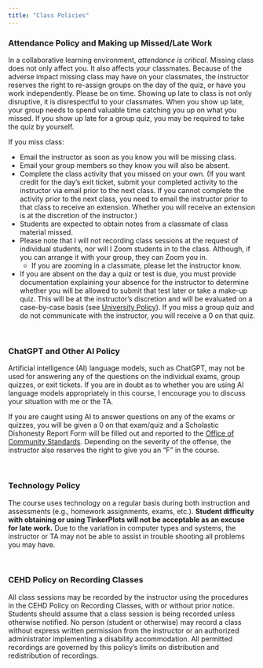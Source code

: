 ```yaml
---
title: "Class Policies"
---
```



:::absence
### Attendance Policy and Making up Missed/Late Work
In a collaborative learning environment, *attendance is critical*. Missing class does not only affect you. It also affects your classmates. Because of the adverse impact missing class may have on your classmates, the instructor reserves the right to re-assign groups on the day of the quiz, or have you work independently. Please be on time. Showing up late to class is not only disruptive, it is disrespectful to your classmates. When you show up late, your group needs to spend valuable time catching you up on what you missed. If you show up late for a group quiz, you may be required to take the quiz by yourself.

If you miss class:

- Email the instructor as soon as you know you will be missing class.
- Email your group members so they know you will also be absent.
- Complete the class activity that you missed on your own. (If you want credit for the day's exit ticket, submit your completed activity to the instructor via email prior to the next class. If you cannot complete the activity prior to the next class, you need to email the instructor prior to that class to receive an extension. Whether you will receive an extension is at the discretion of the instructor.)
- Students are expected to obtain notes from a classmate of class material missed.
- Please note that I will not recording class sessions at the request of individual students, nor will I Zoom students in to the class. Although, if you can arrange it with your group, they can Zoom you in.
  + If you are zooming in a classmate, please let the instructor know.
- If you are absent on the day a quiz or test is due, you must provide documentation explaining your absence for the instructor to determine whether you will be allowed to submit that test later or take a make-up quiz. This will be at the instructor’s discretion and will be evaluated on a case-by-case basis  (see [University Policy](https://policy.umn.edu/education/makeupwork)). If you miss a group quiz and do not communicate with the instructor, you will receive a 0 on that quiz.
:::

<br />


:::ai
### ChatGPT and Other AI Policy

Artificial intelligence (AI) language models, such as ChatGPT, may not be used for answering any of the questions on the individual exams, group quizzes, or exit tickets. If you are in doubt as to whether you are using AI language models appropriately in this course, I encourage you to discuss your situation with me or the TA.

If you are caught using AI to answer questions on any of the exams or quizzes, you will be given a 0 on that exam/quiz and a Scholastic Dishonesty Report Form will be filled out and reported to the [Office of Community Standards](https://communitystandards.umn.edu/). Depending on the severity of the offense, the instructor also reserves the right to give you an "F" in the course.
:::

<br />


:::technology
### Technology Policy

The course uses technology on a regular basis during both instruction and assessments (e.g., homework assignments, exams, etc.). **Student difficulty with obtaining or using TinkerPlots will not be acceptable as an excuse for late work.** Due to the variation in computer types and systems, the instructor or TA may not be able to assist in trouble shooting all problems you may have.
:::

<br />


:::recording
### CEHD Policy on Recording Classes

All class sessions may be recorded by the instructor using the procedures in the CEHD Policy on Recording Classes, with or without prior notice. Students should assume that a class session is being recorded unless otherwise notified. No person (student or otherwise) may record a class without express written permission from the instructor or an authorized administrator implementing a disability accommodation. All permitted recordings are governed by this policy’s limits on distribution and redistribution of recordings.

<!-- <p style="font-size:70%;">gg_goldy created by Rita Sandidge, CSPP</p> -->
:::

<br />

